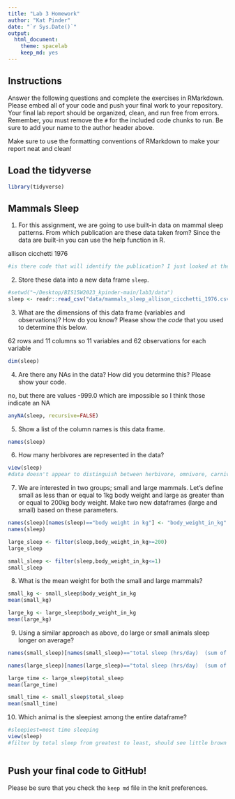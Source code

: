 ---
title: "Lab 3 Homework"
author: "Kat Pinder"
date: "`r Sys.Date()`"
output:
  html_document: 
    theme: spacelab
    keep_md: yes
---

## Instructions
Answer the following questions and complete the exercises in RMarkdown. Please embed all of your code and push your final work to your repository. Your final lab report should be organized, clean, and run free from errors. Remember, you must remove the `#` for the included code chunks to run. Be sure to add your name to the author header above.  

Make sure to use the formatting conventions of RMarkdown to make your report neat and clean!  

## Load the tidyverse
```{r message=FALSE, warning=FALSE}
library(tidyverse)
```


## Mammals Sleep
1. For this assignment, we are going to use built-in data on mammal sleep patterns. From which publication are these data taken from? Since the data are built-in you can use the help function in R.

allison cicchetti 1976
```{r}
#is there code that will identify the publication? I just looked at the name of the file
```

2. Store these data into a new data frame `sleep`.
```{r}
#setwd("~/Desktop/BIS15W2023_kpinder-main/lab3/data")
sleep <- readr::read_csv("data/mammals_sleep_allison_cicchetti_1976.csv")
```

3. What are the dimensions of this data frame (variables and observations)? How do you know? Please show the *code* that you used to determine this below.  

62 rows and 11 columns so 11 variables and 62 observations for each variable

```{r}
dim(sleep)
```

4. Are there any NAs in the data? How did you determine this? Please show your code.  

no, but there are values -999.0 which are impossible so I think those indicate an NA
```{r}
anyNA(sleep, recursive=FALSE)
```

5. Show a list of the column names is this data frame.
```{r}
names(sleep)
```

6. How many herbivores are represented in the data?  
```{r}
view(sleep)
#data doesn't appear to distinguish between herbivore, omnivore, carnivore, not sure how to 
```

7. We are interested in two groups; small and large mammals. Let's define small as less than or equal to 1kg body weight and large as greater than or equal to 200kg body weight. Make two new dataframes (large and small) based on these parameters.
```{r}
names(sleep)[names(sleep)=="body weight in kg"] <- "body_weight_in_kg"
names(sleep)
```

```{r}
large_sleep <- filter(sleep,body_weight_in_kg>=200)
large_sleep
```


```{r}
small_sleep <- filter(sleep,body_weight_in_kg<=1)
small_sleep
```


8. What is the mean weight for both the small and large mammals?
```{r}
small_kg <- small_sleep$body_weight_in_kg
mean(small_kg)
```

```{r}
large_kg <- large_sleep$body_weight_in_kg
mean(large_kg)
```

9. Using a similar approach as above, do large or small animals sleep longer on average?  

```{r}
names(small_sleep)[names(small_sleep)=="total sleep (hrs/day)  (sum of slow wave and paradoxical sleep)"] <- "total_sleep"
```

```{r}
names(large_sleep)[names(large_sleep)=="total sleep (hrs/day)  (sum of slow wave and paradoxical sleep)"] <- "total_sleep"
```


```{r}
large_time <- large_sleep$total_sleep
mean(large_time)
```

```{r}
small_time <- small_sleep$total_sleep
mean(small_time)
```

10. Which animal is the sleepiest among the entire dataframe?
```{r}
#sleepiest=most time sleeping
view(sleep)
#filter by total sleep from greatest to least, should see little brown bat at the top of the list with 19.9 hrs of sleep per day total
```

```{r}

```

## Push your final code to GitHub!
Please be sure that you check the `keep md` file in the knit preferences.   